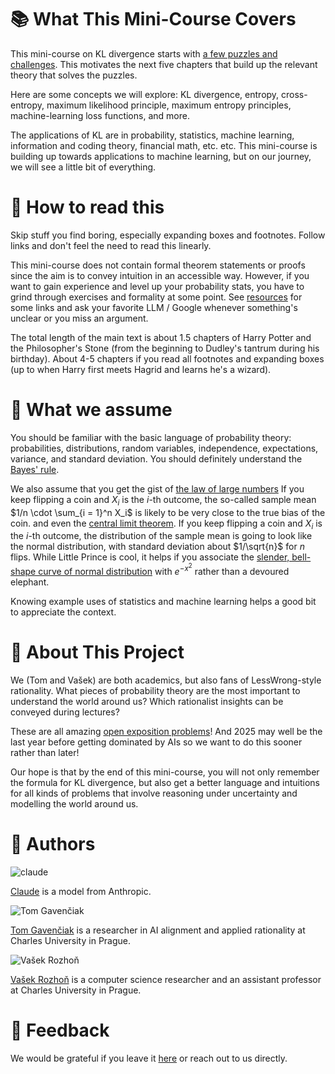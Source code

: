 # 📚 What This Mini-Course Covers <a id="what-this-course-covers"></a>

This mini-course on KL divergence starts with [a few puzzles and challenges](00-introduction). This motivates the next five chapters that build up the relevant theory that solves the puzzles. 

Here are some concepts we will explore: KL divergence, entropy, cross-entropy, maximum likelihood principle, maximum entropy principles, machine-learning loss functions, and more.

The applications of KL are in probability, statistics, machine learning, information and coding theory, financial math, etc. etc. This mini-course is building up towards applications to machine learning, but on our journey, we will see a little bit of everything.

# 📖 How to read this

Skip stuff you find boring, especially expanding boxes and footnotes. Follow links and don't feel the need to read this linearly. 

This mini-course does not contain formal theorem statements or proofs since the aim is to convey intuition in an accessible way. However, if you want to gain experience and level up your probability stats, you have to grind through exercises and formality at some point. See [resources](resources) for some links and ask your favorite LLM / Google whenever something's unclear or you miss an argument.  

The total length of the main text is about 1.5 chapters of Harry Potter and the Philosopher's Stone (from the beginning to Dudley's tantrum during his birthday). About 4-5 chapters if you read all footnotes and expanding boxes (up to when Harry first meets Hagrid and learns he's a wizard). 

# 🧠 What we assume <a id="what-we-assume"></a>

You should be familiar with the basic language of probability theory: probabilities, distributions, random variables, independence, expectations, variance, and standard deviation. You should definitely understand the [Bayes' rule](https://www.lesswrong.com/w/bayes-rule). 

We also assume that you get the gist of [the law of large numbers](https://en.wikipedia.org/wiki/Law_of_large_numbers) <Footnote>If you keep flipping a coin and $X_i$ is the $i$-th outcome, the so-called sample mean $1/n \cdot \sum_{i = 1}^n X_i$ is likely to be very close to the true bias of the coin. </Footnote> and even the [central limit theorem](https://en.wikipedia.org/wiki/Central_limit_theorem). <Footnote>If you keep flipping a coin and $X_i$ is the $i$-th outcome, the distribution of the sample mean is going to look like the normal distribution, with standard deviation about $1/\sqrt{n}$ for $n$ flips. </Footnote> While Little Prince is cool, it helps if you associate the [slender, bell-shape curve of normal distribution](https://en.wikipedia.org/wiki/Bell-shaped_function#/media/File:Normal_Distribution_PDF.svg) with $e^{-x^2}$ rather than a devoured elephant. 

Knowing example uses of statistics and machine learning helps a good bit to appreciate the context.


# 🎯 About This Project

We (Tom and Vašek) are both academics, but also fans of LessWrong-style rationality. What pieces of probability theory are the most important to understand the world around us? Which rationalist insights can be conveyed during lectures? 

These are all amazing [open exposition problems](https://mathoverflow.net/questions/281852/important-open-exposition-problems)! And 2025 may well be the last year before getting dominated by AIs so we want to do this sooner rather than later!

Our hope is that by the end of this mini-course, you will not only remember the formula for  KL divergence, but also get a better language and intuitions for all kinds of problems that involve reasoning under uncertainty and modelling the world around us. 

# 👥 Authors

<div style={{display: 'flex', gap: '3rem', justifyContent: 'center', alignItems: 'flex-start', flexWrap: 'wrap', marginTop: '2rem'}}>
  <div style={{textAlign: 'center', maxWidth: '250px'}}>
    <img src="fig/claude.png" alt="claude" style={{width: '200px', height: '200px', objectFit: 'cover', borderRadius: '8px', marginBottom: '1rem'}} />
    <p><a href="https://claude.ai/">Claude</a> is a model from Anthropic.</p>
  </div>

  <div style={{textAlign: 'center', maxWidth: '250px'}}>
    <img src="fig/gavento.jpg" alt="Tom Gavenčiak" style={{width: '200px', height: '200px', objectFit: 'cover', borderRadius: '8px', marginBottom: '1rem'}} />
    <p><a href="https://gavento.cz/">Tom Gavenčiak</a> is a researcher in AI alignment and applied rationality at Charles University in Prague.</p>
  </div>

  <div style={{textAlign: 'center', maxWidth: '250px'}}>
    <img src="fig/vasek.jpg" alt="Vašek Rozhoň" style={{width: '200px', height: '200px', objectFit: 'cover', borderRadius: '8px', marginBottom: '1rem'}} />
    <p><a href="https://vaclavrozhon.github.io/">Vašek Rozhoň</a> is a computer science researcher and an assistant professor at Charles University in Prague.</p>
  </div>
</div>

# 💬 Feedback
We would be grateful if you leave it [here](https://forms.gle/YourFormID) or reach out to us directly. 